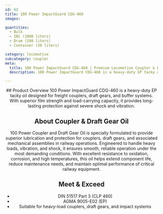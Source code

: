 ```yaml
---
id: 62
title: 100 Power ImpactGuard CDG-460
images:

quantities:
  - Bulk
  - IBC (1000 liters)
  - Drum (208 liters)
  - Container (20 liters)

category: locomotive
subcategory: coupler
meta:
  title: 100 Power ImpactGuard CDG-460 | Premium Locomotive Coupler & Draft Gear Grease
  description: 100 Power ImpactGuard CDG-460 is a heavy-duty EP tacky oil for locomotive couplers, draft gears, and buffer systems. Reinforced with Graphite/MoS₂ solids, it delivers superior film strength, load-carrying capacity, and long-lasting protection against severe shock, vibration, and high-load rail operations. Compliant with DIN 51517 Part 3 (CLP 460) and AGMA 9005-E02 (EP) standards for reliable freight, passenger, and shunting locomotive performance.

---
```


<Header>
  ## Product Overview
 100 Power ImpactGuard CDG-460 is a heavy-duty EP tacky oil designed for freight couplers, draft gears, and buffer systems. With superior film strength and load-carrying capacity, it provides long-lasting protection against severe shock and vibration.

  ## About Coupler & Draft Gear Oil
  100 Power Coupler and Draft Gear Oil is specially formulated to provide superior lubrication and protection for couplers, draft gears, and associated mechanical assemblies in railway operations. Engineered to handle heavy loads, vibration, and shock, it ensures smooth, reliable operation under the most demanding conditions. With excellent resistance to oxidation, corrosion, and high temperatures, this oil helps extend component life, reduce maintenance needs, and maintain optimal performance of critical railway equipment.

  ## Meet & Exceed
  - DIN 51517 Part 3 (CLP 460)
  - AGMA 9005-E02 (EP)
  - Suitable for heavy-load couplers, draft gears, and impact systems

</Header>
